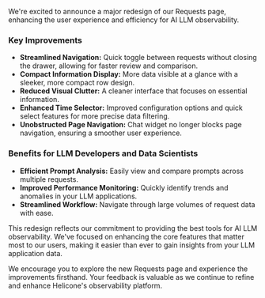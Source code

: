 We're excited to announce a major redesign of our Requests page, enhancing the user experience and efficiency for AI LLM observability.

### Key Improvements

- **Streamlined Navigation:** Quick toggle between requests without closing the drawer, allowing for faster review and comparison.
- **Compact Information Display:** More data visible at a glance with a sleeker, more compact row design.
- **Reduced Visual Clutter:** A cleaner interface that focuses on essential information.
- **Enhanced Time Selector:** Improved configuration options and quick select features for more precise data filtering.
- **Unobstructed Page Navigation:** Chat widget no longer blocks page navigation, ensuring a smoother user experience.

### Benefits for LLM Developers and Data Scientists

- **Efficient Prompt Analysis:** Easily view and compare prompts across multiple requests.
- **Improved Performance Monitoring:** Quickly identify trends and anomalies in your LLM applications.
- **Streamlined Workflow:** Navigate through large volumes of request data with ease.

This redesign reflects our commitment to providing the best tools for AI LLM observability. We've focused on enhancing the core features that matter most to our users, making it easier than ever to gain insights from your LLM application data.

We encourage you to explore the new Requests page and experience the improvements firsthand. Your feedback is valuable as we continue to refine and enhance Helicone's observability platform.
